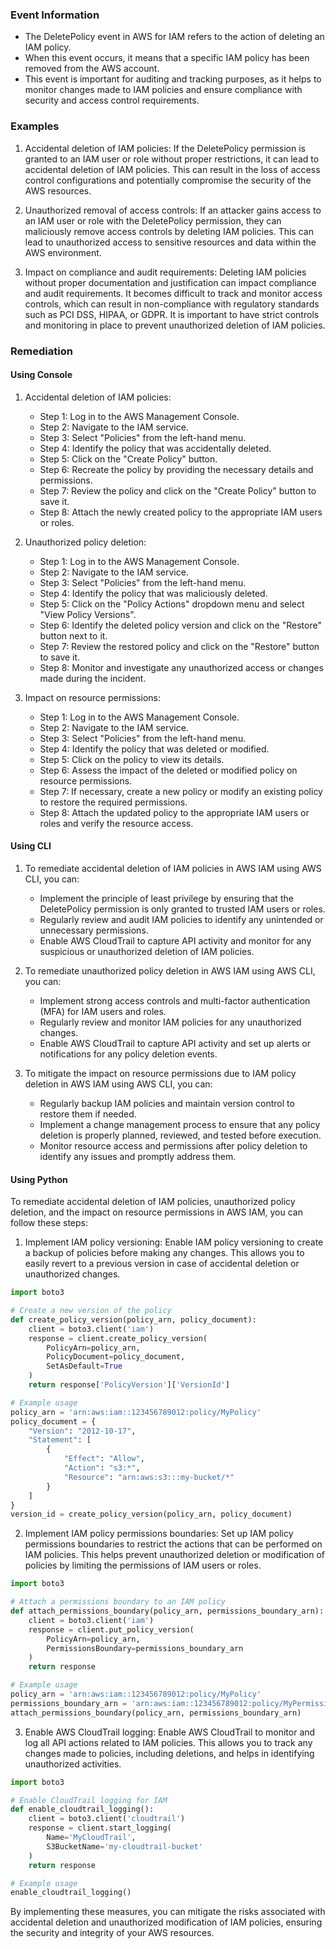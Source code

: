 
### Event Information

- The DeletePolicy event in AWS for IAM refers to the action of deleting an IAM policy.
- When this event occurs, it means that a specific IAM policy has been removed from the AWS account.
- This event is important for auditing and tracking purposes, as it helps to monitor changes made to IAM policies and ensure compliance with security and access control requirements.


### Examples

1. Accidental deletion of IAM policies: If the DeletePolicy permission is granted to an IAM user or role without proper restrictions, it can lead to accidental deletion of IAM policies. This can result in the loss of access control configurations and potentially compromise the security of the AWS resources.

2. Unauthorized removal of access controls: If an attacker gains access to an IAM user or role with the DeletePolicy permission, they can maliciously remove access controls by deleting IAM policies. This can lead to unauthorized access to sensitive resources and data within the AWS environment.

3. Impact on compliance and audit requirements: Deleting IAM policies without proper documentation and justification can impact compliance and audit requirements. It becomes difficult to track and monitor access controls, which can result in non-compliance with regulatory standards such as PCI DSS, HIPAA, or GDPR. It is important to have strict controls and monitoring in place to prevent unauthorized deletion of IAM policies.

### Remediation

#### Using Console

1. Accidental deletion of IAM policies:
   - Step 1: Log in to the AWS Management Console.
   - Step 2: Navigate to the IAM service.
   - Step 3: Select "Policies" from the left-hand menu.
   - Step 4: Identify the policy that was accidentally deleted.
   - Step 5: Click on the "Create Policy" button.
   - Step 6: Recreate the policy by providing the necessary details and permissions.
   - Step 7: Review the policy and click on the "Create Policy" button to save it.
   - Step 8: Attach the newly created policy to the appropriate IAM users or roles.

2. Unauthorized policy deletion:
   - Step 1: Log in to the AWS Management Console.
   - Step 2: Navigate to the IAM service.
   - Step 3: Select "Policies" from the left-hand menu.
   - Step 4: Identify the policy that was maliciously deleted.
   - Step 5: Click on the "Policy Actions" dropdown menu and select "View Policy Versions".
   - Step 6: Identify the deleted policy version and click on the "Restore" button next to it.
   - Step 7: Review the restored policy and click on the "Restore" button to save it.
   - Step 8: Monitor and investigate any unauthorized access or changes made during the incident.

3. Impact on resource permissions:
   - Step 1: Log in to the AWS Management Console.
   - Step 2: Navigate to the IAM service.
   - Step 3: Select "Policies" from the left-hand menu.
   - Step 4: Identify the policy that was deleted or modified.
   - Step 5: Click on the policy to view its details.
   - Step 6: Assess the impact of the deleted or modified policy on resource permissions.
   - Step 7: If necessary, create a new policy or modify an existing policy to restore the required permissions.
   - Step 8: Attach the updated policy to the appropriate IAM users or roles and verify the resource access.

#### Using CLI

1. To remediate accidental deletion of IAM policies in AWS IAM using AWS CLI, you can:
   - Implement the principle of least privilege by ensuring that the DeletePolicy permission is only granted to trusted IAM users or roles.
   - Regularly review and audit IAM policies to identify any unintended or unnecessary permissions.
   - Enable AWS CloudTrail to capture API activity and monitor for any suspicious or unauthorized deletion of IAM policies.

2. To remediate unauthorized policy deletion in AWS IAM using AWS CLI, you can:
   - Implement strong access controls and multi-factor authentication (MFA) for IAM users and roles.
   - Regularly review and monitor IAM policies for any unauthorized changes.
   - Enable AWS CloudTrail to capture API activity and set up alerts or notifications for any policy deletion events.

3. To mitigate the impact on resource permissions due to IAM policy deletion in AWS IAM using AWS CLI, you can:
   - Regularly backup IAM policies and maintain version control to restore them if needed.
   - Implement a change management process to ensure that any policy deletion is properly planned, reviewed, and tested before execution.
   - Monitor resource access and permissions after policy deletion to identify any issues and promptly address them.

#### Using Python

To remediate accidental deletion of IAM policies, unauthorized policy deletion, and the impact on resource permissions in AWS IAM, you can follow these steps:

1. Implement IAM policy versioning: Enable IAM policy versioning to create a backup of policies before making any changes. This allows you to easily revert to a previous version in case of accidental deletion or unauthorized changes.

```python
import boto3

# Create a new version of the policy
def create_policy_version(policy_arn, policy_document):
    client = boto3.client('iam')
    response = client.create_policy_version(
        PolicyArn=policy_arn,
        PolicyDocument=policy_document,
        SetAsDefault=True
    )
    return response['PolicyVersion']['VersionId']

# Example usage
policy_arn = 'arn:aws:iam::123456789012:policy/MyPolicy'
policy_document = {
    "Version": "2012-10-17",
    "Statement": [
        {
            "Effect": "Allow",
            "Action": "s3:*",
            "Resource": "arn:aws:s3:::my-bucket/*"
        }
    ]
}
version_id = create_policy_version(policy_arn, policy_document)
```

2. Implement IAM policy permissions boundaries: Set up IAM policy permissions boundaries to restrict the actions that can be performed on IAM policies. This helps prevent unauthorized deletion or modification of policies by limiting the permissions of IAM users or roles.

```python
import boto3

# Attach a permissions boundary to an IAM policy
def attach_permissions_boundary(policy_arn, permissions_boundary_arn):
    client = boto3.client('iam')
    response = client.put_policy_version(
        PolicyArn=policy_arn,
        PermissionsBoundary=permissions_boundary_arn
    )
    return response

# Example usage
policy_arn = 'arn:aws:iam::123456789012:policy/MyPolicy'
permissions_boundary_arn = 'arn:aws:iam::123456789012:policy/MyPermissionsBoundary'
attach_permissions_boundary(policy_arn, permissions_boundary_arn)
```

3. Enable AWS CloudTrail logging: Enable AWS CloudTrail to monitor and log all API actions related to IAM policies. This allows you to track any changes made to policies, including deletions, and helps in identifying unauthorized activities.

```python
import boto3

# Enable CloudTrail logging for IAM
def enable_cloudtrail_logging():
    client = boto3.client('cloudtrail')
    response = client.start_logging(
        Name='MyCloudTrail',
        S3BucketName='my-cloudtrail-bucket'
    )
    return response

# Example usage
enable_cloudtrail_logging()
```

By implementing these measures, you can mitigate the risks associated with accidental deletion and unauthorized modification of IAM policies, ensuring the security and integrity of your AWS resources.


